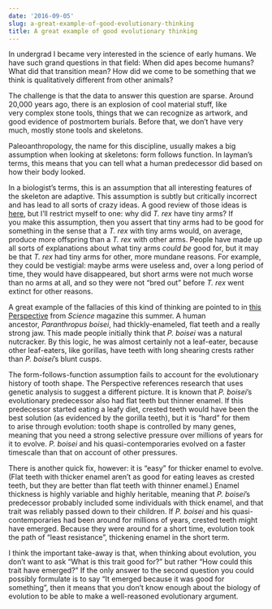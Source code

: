 ```yaml
---
date: '2016-09-05'
slug: a-great-example-of-good-evolutionary-thinking
title: A great example of good evolutionary thinking
---
```


In undergrad I became very interested in the science of early humans. We have such grand questions in that field: When did apes become humans? What did that transition mean? How did we come to be something that we think is qualitatively different from other animals?

The challenge is that the data to answer this question are sparse. Around 20,000 years ago, there is an explosion of cool material stuff, like very complex stone tools, things that we can recognize as artwork, and good evidence of postmortem burials. Before that, we don't have very much, mostly stone tools and skeletons.

Paleoanthropology, the name for this discipline, usually makes a big assumption when looking at skeletons: form follows function. In layman's terms, this means that you can tell what a human predecessor did based on how their body looked.

In a biologist's terms, this is an assumption that all interesting features of the skeleton are adaptive. This assumption is subtly but critically incorrect and has lead to all sorts of crazy ideas. A good review of those ideas is [here](https://www.jstor.org/stable/77447), but I'll restrict myself to one: why did _T. rex_ have tiny arms? If you make this assumption, then you assert that tiny arms had to be good for something in the sense that a _T. rex_ with tiny arms would, on average, produce more offspring than a _T. rex_ with other arms. People have made up all sorts of explanations about what tiny arms _could be_ good for, but it may be that _T. rex_ had tiny arms for other, more mundane reasons. For example, they could be vestigial: maybe arms were useless and, over a long period of time, they would have disappeared, but short arms were not much worse than no arms at all, and so they were not "bred out" before _T. rex_ went extinct for other reasons.

A great example of the fallacies of this kind of thinking are pointed to in [this Perspective](http://dx.doi.org/10.1126/science.aaf8398) from _Science_ magazine this summer. A human ancestor, _Paranthropus boisei_, had thickly-enameled, flat teeth and a really strong jaw. This made people initially think that _P. boisei_ was a natural nutcracker. By this logic, he was almost certainly not a leaf-eater, because other leaf-eaters, like gorillas, have teeth with long shearing crests rather than _P. boisei_'s blunt cusps.

The form-follows-function assumption fails to account for the evolutionary history of tooth shape. The Perspective references research that uses genetic analysis to suggest a different picture. It is known that _P. boisei_'s evolutionary predecessor also had flat teeth but thinner enamel. If this predecessor started eating a leafy diet, crested teeth would have been the best solution (as evidenced by the gorilla teeth), but it is "hard" for them to arise through evolution: tooth shape is controlled by many genes, meaning that you need a strong selective pressure over millions of years for it to evolve. _P. boisei_ and his quasi-contemporaries evolved on a faster timescale than that on account of other pressures.

There is another quick fix, however: it is "easy" for thicker enamel to evolve. (Flat teeth with thicker enamel aren't as good for eating leaves as crested teeth, but they are better than flat teeth with thinner enamel.) Enamel thickness is highly variable and highly heritable, meaning that _P. boisei_'s predecessor probably included some individuals with thick enamel, and that trait was reliably passed down to their children. If _P. boisei_ and his quasi-contemporaries had been around for millions of years, crested teeth might have emerged. Because they were around for a short time, evolution took the path of "least resistance", thickening enamel in the short term.

I think the important take-away is that, when thinking about evolution, you don't want to ask "What is this trait good for?" but rather "How could this trait have emerged?" If the only answer to the second question you could possibly formulate is to say "It emerged because it was good for something", then it means that you don't know enough about the biology of evolution to be able to make a well-reasoned evolutionary argument.